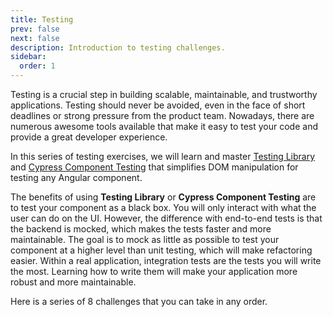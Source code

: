 ```yaml
---
title: Testing
prev: false
next: false
description: Introduction to testing challenges.
sidebar:
  order: 1
---
```



Testing is a crucial step in building scalable, maintainable, and trustworthy applications.
Testing should never be avoided, even in the face of short deadlines or strong pressure from the product team.
Nowadays, there are numerous awesome tools available that make it easy to test your code and provide a great developer experience.

In this series of testing exercises, we will learn and master [Testing Library](https://testing-library.com/docs/) and [Cypress Component Testing](https://docs.cypress.io/guides/component-testing/angular/overview) that simplifies DOM manipulation for testing any Angular component.

The benefits of using <b>Testing Library</b> or <b>Cypress Component Testing</b> are to test your component as a black box. You will only interact with what the user can do on the UI. However, the difference with end-to-end tests is that the backend is mocked, which makes the tests faster and more maintainable.
The goal is to mock as little as possible to test your component at a higher level than unit testing, which will make refactoring easier.
Within a real application, integration tests are the tests you will write the most. Learning how to write them will make your application more robust and more maintainable.

Here is a series of 8 challenges that you can take in any order.

<LinkCard
  title="🟢 Harness"
  description="Learn how to test using Angular CDK Component harnesses"
  href="/challenges/testing/23-harness/"
/>

<LinkCard
  title="🟢 Checkbox"
  description="Learn how to debug your tests using Testing Library on a simple checkbox application"
  href="/challenges/testing/28-checkbox/"
/>

<LinkCard
  title="🟠 Router"
  description="Learn how to test the routed components"
  href="/challenges/testing/17-router/"
/>

<LinkCard
  title="🟠 Nested Components"
  description="Learn how to test nested components"
  href="/challenges/testing/18-nested-comp/"
/>

<LinkCard
  title="🟠 Input Output"
  description="Learn how to test inputs and outputs"
  href="/challenges/testing/19-input-output/"
/>

<LinkCard
  title="🟠 Modal"
  description="Learn how to test a modal component"
  href="/challenges/testing/20-modal/"
/>

<LinkCard
  title="🟠 Harness Creation"
  description="Learn how to create harness on your own components"
  href="/challenges/testing/24-harness-creation/"
/>

<LinkCard
  title="🔴 Real-life Application"
  description="Learn how to write a series of test for a real-life applications"
  href="/challenges/testing/29-real-application/"
/>

